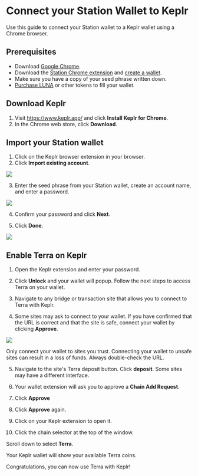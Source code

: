 
# Connect your Station Wallet to Keplr

Use this guide to connect your Station wallet to a Keplr wallet using a Chrome browser.

## Prerequisites

- Download [Google Chrome](https://www.google.com/chrome/).
- Download the [Station Chrome extension](download/station-extension.mdx) and [create a wallet](download/station-extension.mdx#create-a-wallet).
- Make sure you have a copy of your seed phrase written down.
- [Purchase LUNA](download/station-extension.mdx#buy-tokens-from-an-exchange) or other tokens to fill your wallet.

## Download Keplr

1. Visit https://www.keplr.app/ and click **Install Keplr for Chrome**.
2. In the Chrome web store, click **Download**.

## Import your Station wallet

1. Click on the Keplr browser extension in your browser.
2. Click **Import existing account**.

<img className="readme-img-md" src="/img/screens/keplr/import.png" />

3. Enter the seed phrase from your Station wallet, create an account name, and enter a password.

<img className="readme-img-md" src="/img/screens/keplr/input.png" />

4. Confirm your password and click **Next**.

5. Click **Done**.

<img className="readme-img-md" src="/img/screens/keplr/done.png" />

## Enable Terra on Keplr

1. Open the Keplr extension and enter your password.

2. Click **Unlock** and your wallet will popup. Follow the next steps to access Terra on your wallet.

3. Navigate to any bridge or transaction site that allows you to connect to Terra with Keplr.

4. Some sites may ask to connect to your wallet. If you have confirmed that the URL is correct and that the site is safe, connect your wallet by clicking **Approve**.

<img className="readme-img-md" src="/img/screens/keplr/connect.png" />

<Admonition type="caution" icon="☢️">

Only connect your wallet to sites you trust. Connecting your wallet to unsafe sites can result in a loss of funds. Always double-check the URL.

</Admonition>

5. Navigate to the site's Terra deposit button. Click **deposit**. Some sites may have a different interface.

6. Your wallet extension will ask you to approve a **Chain Add Request**.

7. Click **Approve**

8. Click **Approve** again.

9. Click on your Keplr extension to open it.

10. Click the chain selector at the top of the window.

Scroll down to select **Terra**.

Your Keplr wallet will show your available Terra coins.

Congratulations, you can now use Terra with Keplr!

